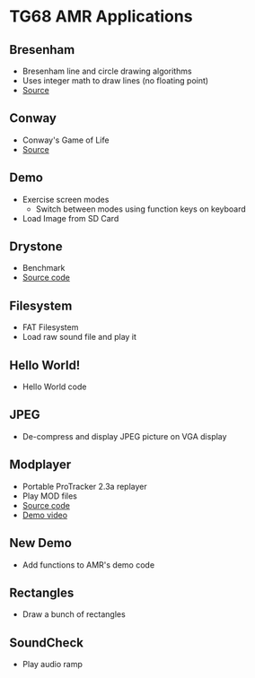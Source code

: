 = TG68 AMR Applications =

== Bresenham ==

* Bresenham line and circle drawing algorithms
* Uses integer math to draw lines (no floating point)
* [https://circuitcellar.com/cc-blog/bresenhams-algorithm/ Source]

== Conway ==

* Conway's Game of Life
* [https://rosettacode.org/wiki/Conway's_Game_of_Life/C Source]

== Demo ==

* Exercise screen modes
** Switch between modes using function keys on keyboard
* Load Image from SD Card

== Drystone ==

* Benchmark
* [https://github.com/Keith-S-Thompson/dhrystone Source code]

== Filesystem ==

* FAT Filesystem
* Load raw sound file and play it

== Hello World! ==

* Hello World code

== JPEG ==

* De-compress and display JPEG picture on VGA display

== Modplayer ==

* Portable ProTracker 2.3a replayer
* Play MOD files
* [https://github.com/8bitbubsy/pt2-clone Source code]
* [https://www.youtube.com/watch?v=K2pbdMP9-bo Demo video]

== New Demo ==

* Add functions to AMR's demo code

== Rectangles ==

* Draw a bunch of rectangles

== SoundCheck ==

* Play audio ramp
